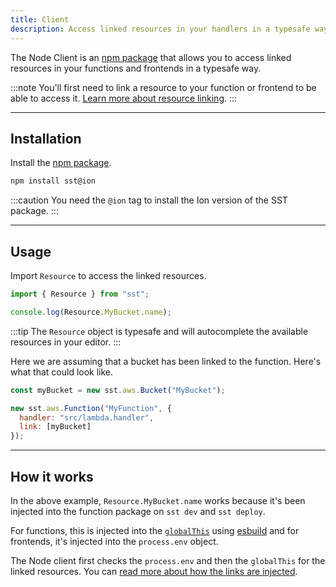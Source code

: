 ```yaml
---
title: Client
description: Access linked resources in your handlers in a typesafe way.
---
```


The Node Client is an [npm package](https://www.npmjs.com/package/sst) that allows you to access linked resources in your functions and frontends in a typesafe way.

:::note
You'll first need to link a resource to your function or frontend to be able to access it. [Learn more about resource linking](/docs/linking/).
:::

---

## Installation

Install the [npm package](https://www.npmjs.com/package/sst).

```bash
npm install sst@ion
```

:::caution
You need the `@ion` tag to install the Ion version of the SST package.
:::

---

## Usage

Import `Resource` to access the linked resources.

```js title="src/lambda.ts"
import { Resource } from "sst";

console.log(Resource.MyBucket.name);
```

:::tip
The `Resource` object is typesafe and will autocomplete the available resources in your editor.
:::

Here we are assuming that a bucket has been linked to the function. Here's what that could look like.

```js title="sst.config.ts"
const myBucket = new sst.aws.Bucket("MyBucket");

new sst.aws.Function("MyFunction", {
  handler: "src/lambda.handler",
  link: [myBucket]
});
```

---

## How it works

In the above example, `Resource.MyBucket.name` works because it's been injected into the function package on `sst dev` and `sst deploy`.

For functions, this is injected into the [`globalThis`](https://developer.mozilla.org/en-US/docs/Web/JavaScript/Reference/Global_Objects/globalThis) using [esbuild](https://esbuild.github.io/) and for frontends, it's injected into the `process.env` object.

The Node client first checks the `process.env` and then the `globalThis` for the linked resources. You can [read more about how the links are injected](/docs/linking/#injecting-links).
